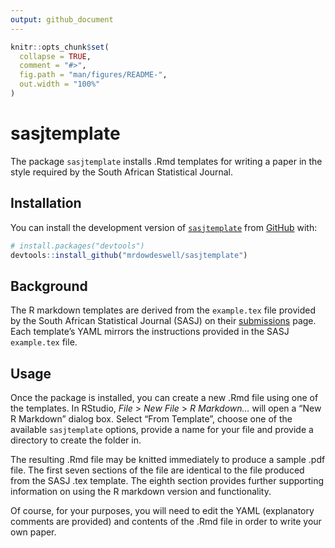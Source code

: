 ```yaml
---
output: github_document
---
```


<!-- README.md is generated from README.Rmd. Please edit that file. To render README.md use `devtools::build_readme()` -->

```r
knitr::opts_chunk$set(
  collapse = TRUE,
  comment = "#>",
  fig.path = "man/figures/README-",
  out.width = "100%"
)
```

# sasjtemplate

<!-- badges: start -->
<!-- badges: end -->

The package `sasjtemplate` installs .Rmd templates for writing a paper in the style required by the South African Statistical Journal.

## Installation

You can install the development version of [`sasjtemplate`](https://github.com/mrdowdeswell/sasjtemplate) from [GitHub](https://github.com/) with:

``` r
# install.packages("devtools")
devtools::install_github("mrdowdeswell/sasjtemplate")
```

## Background

The R markdown templates are derived from the `example.tex` file provided by the South African Statistical Journal (SASJ) on their [submissions](https://www.journals.ac.za/index.php/sasj/about/submissions) page. Each template's YAML mirrors the instructions provided in the SASJ `example.tex` file.

## Usage

Once the package is installed, you can create a new .Rmd file using one of the templates. In RStudio, _File_ > _New File_ > _R Markdown..._ will open a "New R Markdown" dialog box. Select "From Template", choose one of the available `sasjtemplate` options, provide a name for your file and provide a directory to create the folder in.

The resulting .Rmd file may be knitted immediately to produce a sample .pdf file. The first seven sections of the file are identical to the file produced from the SASJ .tex template. The eighth section provides further supporting information on using the R markdown version and functionality.

Of course, for your purposes, you will need to edit the YAML (explanatory comments are provided) and contents of the .Rmd file in order to write your own paper.

